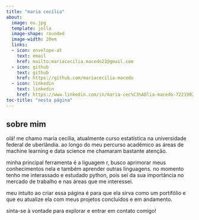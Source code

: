 ---
title: "maria cecília"
about:
  image: eu.jpg
  template: jolla
  image-shape: rounded
  image-width: 20em 
  links:
  - icon: envelope-at
    text: email
    href: mailto:mariacecilia.macedo22@gmail.com
  - icon: github
    text: github
    href: https://github.com/mariacecilia-macedo
  - icon: linkedin
    text: linkedin
    href: https://www.linkedin.com/in/maria-cec%C3%ADlia-macedo-722190262/
toc-title: "nesta página"
---

## sobre mim 

olá! me chamo maria cecília, atualmente curso estatística na universidade federal de uberlândia. ao longo do meu percurso acadêmico as áreas de machine learning e data science me chamaram bastante atenção.

minha principal ferramenta é a liguagem r, busco aprimorar meus conhecimentos nela e também aprender outras linguagens. no momento tenho me interassado e estudado python, pois sei da sua importância no mercado de trabalho e nas áreas que me interessei.

meu intuito ao criar essa página é para que ela sirva como um portifólio e que eu atualize ela com meus projetos concluídos e em andamento.

sinta-se à vontade para explorar e entrar em contato comigo!

